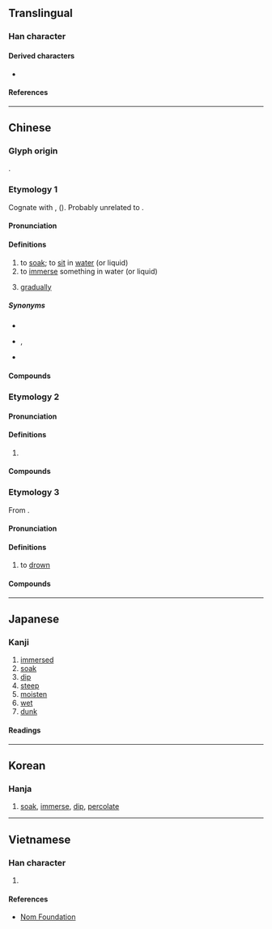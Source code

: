 {{character info}}
{{character info|0x2F904}}
==Translingual==

===Han character===
{{Han char|rn=85|rad=水|as=07|sn=10|four=37147|canj=ESME|ids=⿰氵𠬶}}

====Derived characters====
* {{l|mul|[[𠺸]], [[𢟖]], [[寖]], [[蓡]], [[䆮]], [[𩅕]], [[薓]], [[寖]], [[𡩻]], [[𡫏]], [[䆮]], [[𥧲]]}}

====References====
{{Han ref|kx=0625.150|dkj=17505|dj=1027.010|hdz=31635.040|uh=6D78}}
{{Han ref|uh=2F904}}

----

==Chinese==

===Glyph origin===
{{Han etym}}
{{Han compound|水|𡩠|ls=psc|c1=s|c2=p}}.

===Etymology 1===
{{zh-forms|alt=濅,寖,𥧲,𣹰,㴆,䆮,𣹦}}
Cognate with {{cog|my|စိမ်||to steep; to soak}}, {{cog|my|စိမ့်||to seep; to ooze}} ({{zh-ref|Schuessler, 2007}}). Probably unrelated to {{och-l|沉}}.

====Pronunciation====
{{zh-pron
|m=jìn
|m-s=
|c=zam3
|c-t=dim1
|g=
|h=pfs=chim;gd=jim4
|j=
|mb=
|md=céng
|mn=chìm
|mn-t=zim3
|w=
|x=
|mc=2
|oc=1
|cat=v,adv
}}

====Definitions====
{{zh-hanzi}}

# to [[soak]]; to [[sit]] in [[water]] (or liquid)
# to [[immerse]] something in water (or liquid)
# {{lb|zh|literary}} [[gradually]]

=====Synonyms=====
* {{s|to soak}}
{{zh-syn-saurus|浸泡}}
* {{s|to immerse}} {{zh-l|滲入}}, {{zh-l|滲透}}
* {{s|gradually}}
{{zh-syn-saurus|逐步}}

====Compounds====
{{zh-der|浸水|受浸|巨浸|浸信會|浸種|浸漸|浸蝕|浸製|浸劑|浸禮|浸微|浸染|浸微浸消|浸泡|浸濕|沉浸|濕浸浸|浸漬|浸潤之譖|浸透|浸膏|浸禮會|浸潤|浸浴|浸入|浸死|施浸}}

===Etymology 2===
{{zh-forms|alt=濅,寖,𥧲,𣹰,㴆,䆮,𣹦}}
{{rfe|zh}}

====Pronunciation====
{{zh-pron
|m=jìn,qīn,1nb=standard in Mainland and Taiwan,2nb=literary variant
|c=cam1,zam3
|mc=1
|oc=2
|cat=v
}}

====Definitions====
{{zh-hanzi}}

# {{zh-used2|c}}

====Compounds====
{{zh-der|浸凌|浸潯|浸淫|浸漁|浸潭|浸蠹}}

===Etymology 3===
{{zh-forms|alt=沉}}

From {{ltc-l|沉|tr=ɖˠiɪm<sup>H</sup>}}.

====Pronunciation====
{{zh-pron
|c=zam6
|c-t=zim5
|cat=v
}}

====Definitions====
{{zh-hanzi}}

# {{lb|zh|Cantonese}} to [[drown]]

====Compounds====
{{zh-der|浸死|浸嚫}}

{{zh-cat|Intermediate}}

----

==Japanese==

===Kanji===
{{ja-kanji|grade=c|rs=水07}}

# [[immersed]]
# [[soak]]
# [[dip]]
# [[steep]]
# [[moisten]]
# [[wet]]
# [[dunk]]

====Readings====
{{ja-readings
|goon=しん<しむ
|kanon=しん<しむ
|kun=ひた-す, ひた-る, やや
}}

----

==Korean==

===Hanja===
{{ko-hanja|hangeul=침|eumhun=|rv=chim|mr=ch'im|y=chim}}

# [[soak]], [[immerse]], [[dip]], [[percolate]]

----

==Vietnamese==

===Han character===
{{vi-readings|rs=水07|reading=tắm, rẫm, tẩm, thấm, thâm, trẫm, tẳm}}

# {{rfdef|vi|sort=水07}}

====References====
* [http://nomfoundation.org/common/nom_details.php?codepoint=6D78 Nom Foundation]